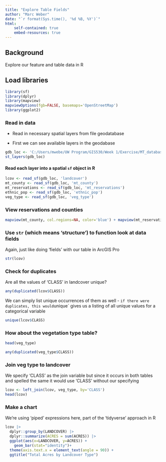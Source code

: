 ```yaml
---
title: "Explore Table Fields"
author: "Marc Weber"
date: "`r format(Sys.time(), '%d %B, %Y')`"
html:
    self-contained: true
    embed-resources: true
---
```


## Background
Explore our feature and table data in R


## Load libraries
```r
library(sf)
library(dplyr)
library(mapview)
mapviewOptions(fgb=FALSE, basemaps='OpenStreetMap')
library(ggplot2)
```


### Read in data
- Read in necessary spatial layers from file geodatabase

- First we    can see available layers in the geodabase
```r
gdb_loc <- 'C:/Users/mwebe/UW Program/GIS530/Week 1/Exercise/MT_database.gdb'
st_layers(gdb_loc)
```

#### Read each layer into a spatial `sf` object in R
```r
lcov <- read_sf(gdb_loc, 'landcover')
mt_county <- read_sf(gdb_loc, 'mt_county')
mt_reservations <- read_sf(gdb_loc, 'mt_reservations')
ethnic_pop <- read_sf(gdb_loc, 'ethnic_pop')
veg_type <- read_sf(gdb_loc, 'veg_type')
```

### View reservations and counties

```r
mapview(mt_county, col.regions=NA, color='blue') + mapview(mt_reservations, col.regions=NA, color='red')
```

### Use `str` (which means 'structure') to function look at data fields
Again, just like doing 'fields' with our table in ArcGIS Pro
```r
str(lcov)
```

### Check for duplicates
Are all the values of 'CLASS' in landcover unique?
```r
any(duplicated(lcov$CLASS))
```
We can simply list unique occurrences of them as well - `if there were duplicates, this would `unique` gives us a listing of all unique values for a categorical variable
```r
unique(lcov$CLASS)
```

### How about the vegetation type table?
```r
head(veg_type)
```

```r
any(duplicated(veg_type$CLASS))
```

### Join veg type to landcover
We specify 'CLASS' as the join variable but since it occurs in both tables and spelled the same it would use 'CLASS' without our specifying
```r
lcov <- left_join(lcov, veg_type, by='CLASS')
head(lcov)
```

### Make a chart
We're using 'piped' expressions here, part of the 'tidyverse' approach in R
```r
lcov |> 
  dplyr::group_by(LANDCOVER) |> 
  dplyr::summarize(ACRES = sum(ACRES)) |> 
  ggplot(aes(x=LANDCOVER, y=ACRES)) +
    geom_bar(stat="identity")+ 
  theme(axis.text.x = element_text(angle = 90)) + 
  ggtitle("Total Acres by Landcover Type")
```
